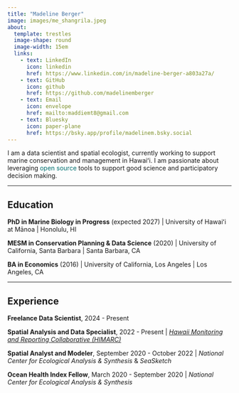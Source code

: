 ```yaml
---
title: "Madeline Berger"
image: images/me_shangrila.jpeg
about:
  template: trestles
  image-shape: round
  image-width: 15em
  links: 
    - text: LinkedIn
      icon: linkedin
      href: https://www.linkedin.com/in/madeline-berger-a803a27a/
    - text: GitHub
      icon: github
      href: https://github.com/madelinemberger
    - text: Email
      icon: envelope
      href: mailto:maddiemt8@gmail.com
    - text: Bluesky
      icon: paper-plane
      href: https://bsky.app/profile/madelinem.bsky.social
---
```


I am a data scientist and spatial ecologist, currently working to support marine conservation and management in Hawaiʻi. I am passionate about leveraging [open source]{style="color: #007070;"} tools to support good science and participatory decision making.

------------------------------------------------------------------------

## Education

**PhD in Marine Biology in Progress** (expected 2027) \| University of Hawaiʻi at Mānoa \| Honolulu, HI

**MESM in Conservation Planning & Data Science** (2020) \| University of California, Santa Barbara \| Santa Barbara, CA

**BA in Economics** (2016) \| University of California, Los Angeles \| Los Angeles, CA

------------------------------------------------------------------------

## Experience

**Freelance Data Scientist**, 2024 - Present

**Spatial Analysis and Data Specialist**, 2022 - Present \| [*Hawaii Monitoring and Reporting Collaborative (HIMARC)*](himarc.org)

**Spatial Analyst and Modeler**, September 2020 - October 2022 \| *National Center for Ecological Analysis & Synthesis* & *SeaSketch*

**Ocean Health Index Fellow**, March 2020 - September 2020 \| *National Center for Ecological Analysis & Synthesis*
